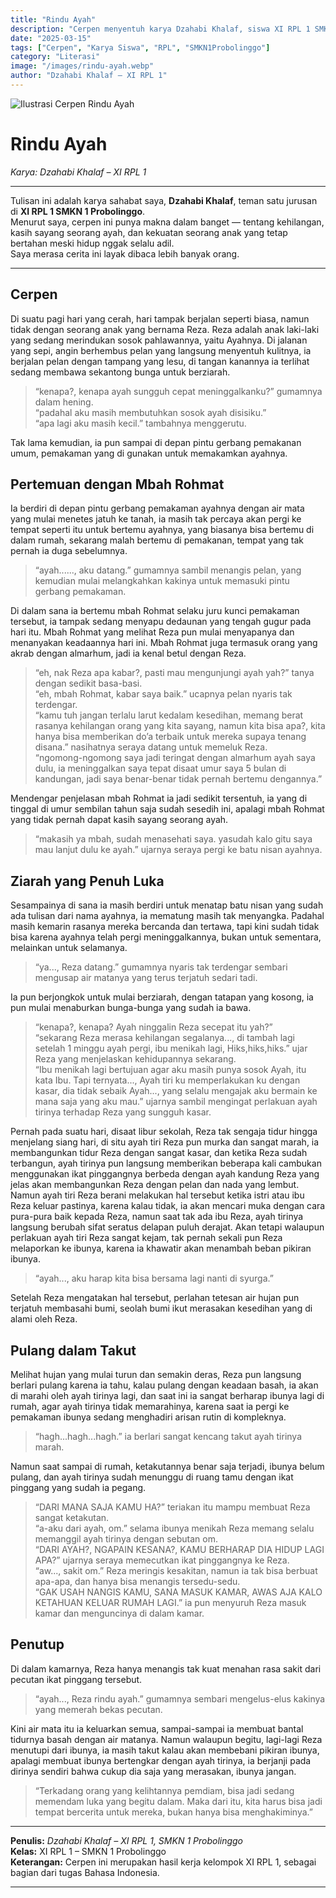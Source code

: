 ```yaml
---
title: "Rindu Ayah"
description: "Cerpen menyentuh karya Dzahabi Khalaf, siswa XI RPL 1 SMKN 1 Probolinggo, tentang kehilangan dan kerinduan seorang anak kepada ayahnya."
date: "2025-03-15"
tags: ["Cerpen", "Karya Siswa", "RPL", "SMKN1Probolinggo"]
category: "Literasi"
image: "/images/rindu-ayah.webp"
author: "Dzahabi Khalaf – XI RPL 1"
---
```



<Image
  src="/images/rindu-ayah.webp"
  alt="Ilustrasi Cerpen Rindu Ayah"
  width={1200}
  height={700}
/>

# Rindu Ayah  
*Karya: Dzahabi Khalaf – XI RPL 1*

---

Tulisan ini adalah karya sahabat saya, **Dzahabi Khalaf**, teman satu jurusan di **XI RPL 1 SMKN 1 Probolinggo**.  
Menurut saya, cerpen ini punya makna dalam banget — tentang kehilangan, kasih sayang seorang ayah, dan kekuatan seorang anak yang tetap bertahan meski hidup nggak selalu adil.  
Saya merasa cerita ini layak dibaca lebih banyak orang.

---

## Cerpen

Di suatu pagi hari yang cerah, hari tampak berjalan seperti biasa, namun tidak dengan seorang anak yang bernama Reza. Reza adalah anak laki-laki yang sedang merindukan sosok pahlawannya, yaitu Ayahnya. Di jalanan yang sepi, angin berhembus pelan yang langsung menyentuh kulitnya, ia berjalan pelan dengan tampang yang lesu, di tangan kanannya ia terlihat sedang membawa sekantong bunga untuk berziarah. 

> “kenapa?, kenapa ayah sungguh cepat meninggalkanku?” gumamnya dalam hening.  
> “padahal aku masih membutuhkan sosok ayah disisiku.”  
> “apa lagi aku masih kecil.” tambahnya menggerutu.  

Tak lama kemudian, ia pun sampai di depan pintu gerbang pemakanan umum, pemakaman yang di gunakan untuk memakamkan ayahnya.  

## Pertemuan dengan Mbah Rohmat

Ia berdiri di depan pintu gerbang pemakaman ayahnya dengan air mata yang mulai menetes jatuh ke tanah, ia masih tak percaya akan pergi ke tempat seperti itu untuk bertemu ayahnya, yang biasanya bisa bertemu di dalam rumah, sekarang malah bertemu di pemakanan, tempat yang tak pernah ia duga sebelumnya.  

> “ayah......, aku datang.” gumamnya sambil menangis pelan, yang kemudian mulai melangkahkan kakinya untuk memasuki pintu gerbang pemakaman.  

Di dalam sana ia bertemu mbah Rohmat selaku juru kunci pemakaman tersebut, ia tampak sedang menyapu dedaunan yang tengah gugur pada hari itu. Mbah Rohmat yang melihat Reza pun mulai menyapanya dan menanyakan keadaannya hari ini. Mbah Rohmat juga termasuk orang yang akrab dengan almarhum, jadi ia kenal betul dengan Reza.  

> “eh, nak Reza apa kabar?, pasti mau mengunjungi ayah yah?” tanya dengan sedikit basa-basi.  
> “eh, mbah Rohmat, kabar saya baik.” ucapnya pelan nyaris tak terdengar.  
> “kamu tuh jangan terlalu larut kedalam kesedihan, memang berat rasanya kehilangan orang yang kita sayang, namun kita bisa apa?, kita hanya bisa memberikan do’a terbaik untuk mereka supaya tenang disana.” nasihatnya seraya datang untuk memeluk Reza.  
> “ngomong-ngomong saya jadi teringat dengan almarhum ayah saya dulu, ia meninggalkan saya tepat disaat umur saya 5 bulan di kandungan, jadi saya benar-benar tidak pernah bertemu dengannya.”  

Mendengar penjelasan mbah Rohmat ia jadi sedikit tersentuh, ia yang di tinggal di umur sembilan tahun saja sudah sesedih ini, apalagi mbah Rohmat yang tidak pernah dapat kasih sayang seorang ayah.  

> “makasih ya mbah, sudah menasehati saya. yasudah kalo gitu saya mau lanjut dulu ke ayah.” ujarnya seraya pergi ke batu nisan ayahnya.  

## Ziarah yang Penuh Luka

Sesampainya di sana ia masih berdiri untuk menatap batu nisan yang sudah ada tulisan dari nama ayahnya, ia mematung masih tak menyangka. Padahal masih kemarin rasanya mereka bercanda dan tertawa, tapi kini sudah tidak bisa karena ayahnya telah pergi meninggalkannya, bukan untuk sementara, melainkan untuk selamanya.  

> “ya..., Reza datang.” gumamnya nyaris tak terdengar sembari mengusap air matanya yang terus terjatuh sedari tadi.  

Ia pun berjongkok untuk mulai berziarah, dengan tatapan yang kosong, ia pun mulai menaburkan bunga-bunga yang sudah ia bawa.  

> “kenapa?, kenapa? Ayah ninggalin Reza secepat itu yah?”  
> “sekarang Reza merasa kehilangan segalanya..., di tambah lagi setelah 1 minggu ayah pergi, ibu menikah lagi, Hiks,hiks,hiks.” ujar Reza yang menjelaskan kehidupannya sekarang.  
> “Ibu menikah lagi bertujuan agar aku masih punya sosok Ayah, itu kata Ibu. Tapi ternyata..., Ayah tiri ku memperlakukan ku dengan kasar, dia tidak sebaik Ayah..., yang selalu mengajak aku bermain ke mana saja yang aku mau.” ujarnya sambil mengingat perlakuan ayah tirinya terhadap Reza yang sungguh kasar.  

Pernah pada suatu hari, disaat libur sekolah, Reza tak sengaja tidur hingga menjelang siang hari, di situ ayah tiri Reza pun murka dan sangat marah, ia membangunkan tidur Reza dengan sangat kasar, dan ketika Reza sudah terbangun, ayah tirinya pun langsung memberikan beberapa kali cambukan menggunakan ikat pinggangnya berbeda dengan ayah kandung Reza yang jelas akan membangunkan Reza dengan pelan dan nada yang lembut. Namun ayah tiri Reza berani melakukan hal tersebut ketika istri atau ibu Reza keluar pastinya, karena kalau tidak, ia akan mencari muka dengan cara pura-pura baik kepada Reza, namun saat tak ada ibu Reza, ayah tirinya langsung berubah sifat seratus delapan puluh derajat. Akan tetapi walaupun perlakuan ayah tiri Reza sangat kejam, tak pernah sekali pun Reza melaporkan ke ibunya, karena ia khawatir akan menambah beban pikiran ibunya.  

> “ayah..., aku harap kita bisa bersama lagi nanti di syurga.”  

Setelah Reza mengatakan hal tersebut, perlahan tetesan air hujan pun terjatuh membasahi bumi, seolah bumi ikut merasakan kesedihan yang di alami oleh Reza.  

## Pulang dalam Takut

Melihat hujan yang mulai turun dan semakin deras, Reza pun langsung berlari pulang karena ia tahu, kalau pulang dengan keadaan basah, ia akan di marahi oleh ayah tirinya lagi, dan saat ini ia sangat berharap ibunya lagi di rumah, agar ayah tirinya tidak memarahinya, karena saat ia pergi ke pemakaman ibunya sedang menghadiri arisan rutin di kompleknya.  

> “hagh...hagh...hagh.” ia berlari sangat kencang takut ayah tirinya marah.  

Namun saat sampai di rumah, ketakutannya benar saja terjadi, ibunya belum pulang, dan ayah tirinya sudah menunggu di ruang tamu dengan ikat pinggang yang sudah ia pegang.  

> “DARI MANA SAJA KAMU HA?” teriakan itu mampu membuat Reza sangat ketakutan.  
> “a-aku dari ayah, om.” selama ibunya menikah Reza memang selalu memanggil ayah tirinya dengan sebutan om.  
> “DARI AYAH?, NGAPAIN KESANA?, KAMU BERHARAP DIA HIDUP LAGI APA?” ujarnya seraya memecutkan ikat pinggangnya ke Reza.  
> “aw..., sakit om.” Reza meringis kesakitan, namun ia tak bisa berbuat apa-apa, dan hanya bisa menangis tersedu-sedu.  
> “GAK USAH NANGIS KAMU, SANA MASUK KAMAR, AWAS AJA KALO KETAHUAN KELUAR RUMAH LAGI.” ia pun menyuruh Reza masuk kamar dan menguncinya di dalam kamar.  

## Penutup

Di dalam kamarnya, Reza hanya menangis tak kuat menahan rasa sakit dari pecutan ikat pinggang tersebut.  

> “ayah..., Reza rindu ayah.” gumamnya sembari mengelus-elus kakinya yang memerah bekas pecutan.  

Kini air mata itu ia keluarkan semua, sampai-sampai ia membuat bantal tidurnya basah dengan air matanya. Namun walaupun begitu, lagi-lagi Reza menutupi dari ibunya, ia masih takut kalau akan membebani pikiran ibunya, apalagi membuat ibunya bertengkar dengan ayah tirinya, ia berjanji pada dirinya sendiri bahwa cukup dia saja yang merasakan, ibunya jangan.  

> “Terkadang orang yang kelihtannya pemdiam, bisa jadi sedang memendam luka yang begitu dalam. Maka dari itu, kita harus bisa jadi tempat bercerita untuk mereka, bukan hanya bisa menghakiminya.”

---

**Penulis:** *Dzahabi Khalaf – XI RPL 1, SMKN 1 Probolinggo*  
**Kelas:** XI RPL 1 – SMKN 1 Probolinggo  
**Keterangan:** Cerpen ini merupakan hasil kerja kelompok XI RPL 1, sebagai bagian dari tugas Bahasa Indonesia.



---
